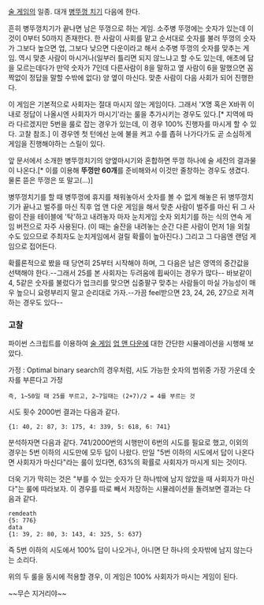 [[술 게임]]의 일종. 대개 [[병뚜껑 치기]] 다음에 한다.

흔히 병뚜껑치기가 끝나면 남은 뚜껑으로 하는 게임. 소주병 뚜껑에는 숫자가 있는데 이것이 0부터 50까지 존재한다. 한 사람이 사회를 맡고 순서대로 숫자를 불러 뚜껑의 숫자가 그보다 높으면 업, 그보다 낮으면 다운이라고 해서 소주병 뚜껑의 숫자를 맞추는 게임. 역시 맞춘 사람이 마시거나(일부러 틀리면 되지 않느냐고 할 수도 있는데, 애초에 답을 모르는데다가 만약 숫자가 7인데 다른사람이 8을 말하고 옆 사람이 6을 말했으면 꼼짝없이 정답을 말할 수밖에 없다) 양 옆이 마신다. 맞춘 사람이 다음 사회가 되어 진행한다.

이 게임은 기본적으로 사회자는 절대 마시지 않는 게임이다. 그래서 'X명 혹은 X바퀴 이내로 정답이 나올시엔 사회자가 마시기'라는 룰을 추가시키는 경우도 있다.[* 지역에 따라 다르겠지만 5번을 룰로 잡는 경우가 있는데, 이 경우 100% 진행자를 마시게 할 수 있다. 고찰 참조.] 이 경우엔 첫 턴에선 눈에 불을 켜고 수를 좁혀 나가다가도 곧 소심하게 게임을 진행해야하는 스릴이 있다.

앞 문서에서 소개한 병뚜껑치기의 양옆마시기와 혼합하면 뚜껑 하나에 술 세잔의 결과물이 나온다.[* 이를 이용해 '''뚜껑만 60개'''를 준비해와서 이것만 줄창하는 경우도 생겼다. 물론 뜯은 뚜껑은 또 말고(...)]

병뚜껑치기를 할 때 병뚜껑에 휴지를 채워놓아서 숫자를 볼 수 없게 해놓은 뒤 병뚜껑치기가 끝나고 벌주를 마신 직후 업 앤 다운 게임을 해서 맞춘 사람이 벌주를 마신 뒤 그 사람이 잔을 테이블에 '탁'하고 내려놓자 마자 눈치게임 숫자 외치기를 하는 식의 연속 게임 버전으로 자주 사용된다. (이 때는 술잔을 내려놓는 순간 다른 사람이 먼저 1을 외칠 수도 있으므로 주최자도 눈치게임에서 걸릴 확률이 높아진다.) 그리고 그 다음엔 랜덤 게임으로 접어든다.

확률론적으로 봤을 때 당연히 25부터 시작해야 하며, 그 다음은 남은 영역의 중간값을 선택해야 한다.--그래서 25를 본 사회자는 두려움에 휩싸이는 경우가 많다-- 바보같이 4, 5같은 숫자를 불렀다가 업크리를 맞으면 십중팔구 맞추는 사람들이 마실 가능성이 매우 높으니 요령부리지 말고 순리대로 가자.--가끔 feel받으면 23, 24, 26, 27으로 저격하는 경우도 있다--
=== 고찰 ===
파이썬 스크립트를 이용하여 [[술 게임]] [[업 앤 다운]]에 대한 간단한 시뮬레이션을 시행해 보았다.

가정 : Optimal binary search의 경우처럼, 시도 가능한 숫자의 범위중 가장 가운데 숫자를 부른다고 가정
 즉, 1~50일 때 25를 부르고, 2~7일때는 (2+7)/2 = 4를 부르는 것

시도 횟수 2000번
결과는 다음과 같다.
 {1: 40, 2: 87, 3: 175, 4: 339, 5: 618, 6: 741}

분석하자면 다음과 같다. 741/2000번의 시행만이 6번의 시도를 필요로 했고, 이외의 경우는 5번 이하의 시도만에 모두 답이 나왔다.
만일 "5번 이하의 시도에서 답이 나온다면 사회자가 마신다"라는 룰이 있다면, 63%의 확률로 사회자가 마시게 되는 것이다.

더욱 기가 막히는 것은 "부를 수 있는 숫자가 단 하나밖에 남지 않았을 때 사회자가 마신다"는 룰에 따라보자. 이 경우를 따로 빼서 저장하는 시뮬레이션을 돌려보면 결과는 다음과 같다.
 remdeath
 {5: 776}
 data
 {1: 39, 2: 80, 3: 143, 4: 325, 5: 637}

즉 5번 이하의 시도에서 100% 답이 나오거나, 아니면 단 하나의 숫자밖에 남지 않는다는 소리다.

위의 두 룰을 동시에 적용할 경우, 이 게임은 100% 사회자가 마시는 게임이 된다.

~~무슨 지거리야~~
